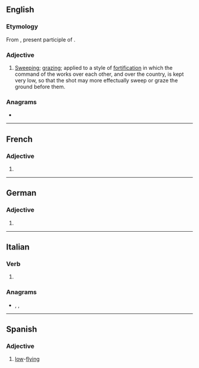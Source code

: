 ==English==

===Etymology===
From {{etyl|fr|en}} {{m|fr|rasant}}, present participle of {{m|fr|raser||to graze}}.

===Adjective===
{{en-adj}}

# {{lb|en|military|historical}} [[sweep|Sweeping]]; [[graze|grazing]]; applied to a style of [[fortification]] in which the command of the works over each other, and over the country, is kept very low, so that the shot may more effectually sweep or graze the ground before them.
#: {{rfquotek|H. L. Scott}}

{{Webster 1913}}

===Anagrams===
* {{anagrams|en|Antares|Nateras|Retanas|anearst|atranes}}

----

==French==

===Adjective===
{{head|fr|adjective form}}

# {{feminine singular of|rasant|lang=fr}}

----

==German==

===Adjective===
{{head|de|adjective form}}

# {{de-inflected form of|rasant}}

----

==Italian==

===Verb===
{{head|it|present participle}}

# {{present participle of|rasare|lang=it|nocat=1}}

===Anagrams===
* {{l|it|rasenta}}, {{l|it|stanare}}, {{l|it|stanerà}}

----

==Spanish==

===Adjective===
{{es-adj}}

# [[low]]-[[flying]]
